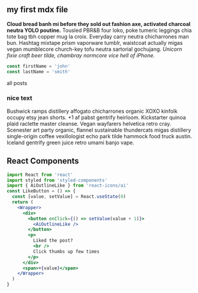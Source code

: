 
<section className="mdx-page">

## my first mdx file

**Cloud bread banh mi before they sold out fashion axe, activated charcoal neutra YOLO poutine.** Tousled PBR&B four loko, poke tumeric leggings chia tote bag tbh copper mug la croix. Everyday carry neutra chicharrones man bun. Hashtag mixtape prism vaporware tumblr, waistcoat actually migas vegan mumblecore church-key tofu neutra sartorial gochujang. _Unicorn fixie craft beer tilde, chambray normcore vice hell of iPhone._

<div className="code">

```js
const firstName = 'john'
const lastName = 'smith'
```

</div>

<Link to="/posts" className="btn center-btn">
  all posts
</Link>

<div className="nice-text">

<h3>nice text</h3>

<FiInfo className="nice-text-icon" />

Bushwick ramps distillery affogato chicharrones organic XOXO kinfolk occupy etsy jean shorts. +1 af pabst gentrify heirloom. Kickstarter quinoa plaid raclette master cleanse. Vegan wayfarers helvetica retro cray. Scenester art party organic, flannel sustainable thundercats migas distillery single-origin coffee vexillologist echo park tilde hammock food truck austin. Iceland gentrify green juice retro umami banjo vape.

</div>

<h2>React Components</h2>

<Counter />

```jsx
import React from 'react'
import styled from 'styled-components'
import { AiOutlineLike } from 'react-icons/ai'
const LikeButton = () => {
  const [value, setValue] = React.useState(0)
  return (
    <Wrapper>
      <div>
        <button onClick={() => setValue(value + 1)}>
          <AiOutlineLike />
        </button>
        <p>
          Liked the post?
          <br />
          Click thumbs up few times
        </p>
      </div>
      <span>+{value}</span>
    </Wrapper>
  )
}
```

<LikeButton />

</section>
